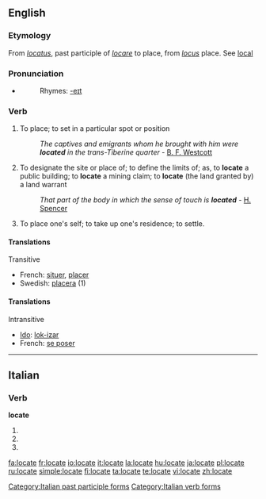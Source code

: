 ==English==

===Etymology===
From {{L.}} ''[[locatus]]'', past participle of ''[[locare]]'' to place, from ''[[locus]]'' place. See [[local]]

===Pronunciation===
*{{audio|en-us-locate.ogg|Audio (US)}}
*:Rhymes: [[Rhymes:English:-eɪt|-eɪt]]

===Verb===
{{en-verb|locat|ing}}

#{{transitive}} To place; to set in a particular spot or position
#:''The captives and emigrants whom he brought with him were '''located''' in the trans-Tiberine quarter'' - [[:w:Brooke Foss Westcott|B. F. Westcott]]
#{{transitive}} To designate the site or place of; to define the limits of; as, to '''locate''' a public building; to '''locate''' a mining claim; to '''locate''' (the land granted by) a land warrant
#:''That part of the body in which the sense of touch is '''located''''' - [[:w:Spencer (surname)#H|H. Spencer]]
#{{intransitive}} {{colloquial}} To place one's self; to take up one's residence; to settle.

====Translations====
Transitive
{{top}}
*French: [[situer]], [[placer]]
*Swedish: [[placera]] (1)
{{bottom}}

====Translations====
Intransitive
{{top}}
*[[Ido]]: [[lok-izar]]
*French: [[se poser]]
{{bottom}}

----

==Italian==

===Verb===
'''locate'''

# {{form of|[[second-person|Second-person]] [[plural]] [[present tense]]|[[locare#Italian|locare]]|lang=Italian}}
# {{form of|Second-person plural [[imperative]]|locare#Italian|locare|lang=Italian}}
# {{form of|[[feminine|Feminine]] plural|[[locato]]}}

[[Category:Italian past participle forms]]
[[Category:Italian verb forms]]

[[fa:locate]]
[[fr:locate]]
[[io:locate]]
[[it:locate]]
[[la:locate]]
[[hu:locate]]
[[ja:locate]]
[[pl:locate]]
[[ru:locate]]
[[simple:locate]]
[[fi:locate]]
[[ta:locate]]
[[te:locate]]
[[vi:locate]]
[[zh:locate]]